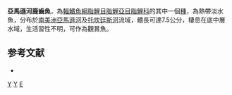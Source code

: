 {{Speciesbox 
| taxon = Exodon paradoxus
| status = NE
| status_system = IUCN3.1
| authority =  [[Müller|Müller]] & [[Troschel|Troschel]], 1844
| synonyms = *''Hystricodon paradoxus''<br /><small>Müller & Troschel, 1845</small>
*''Epicyrtus exodon''<br /><small>Valenciennes, 1850</small>
}}
'''亞馬遜河鹿齒魚'''，為[[輻鰭魚綱|輻鰭魚綱]][[脂鯉目|脂鯉目]][[脂鯉亞目|脂鯉亞目]][[脂鯉科|脂鯉科]]的其中一個[[種|種]]，為熱帶淡水魚，分布於[[南美洲|南美洲]][[亞馬遜河|亞馬遜河]]及[[托坎廷斯河|托坎廷斯河]]流域，體長可達7.5公分，棲息在底中層水域，生活習性不明，可作為觀賞魚。

==参考文献==
{{refbegin}}
*{{FishBase_species|genus=Exodon|species=paradoxus|year=2013|month=11}}
{{refend}}

{{Taxonbar|from=Q243773}}

[[Category:觀賞魚|Y]]
[[Category:鹿齒魚屬|Y]]
[[Category:1844年描述的魚類|E]]

{{魚類小作品}}